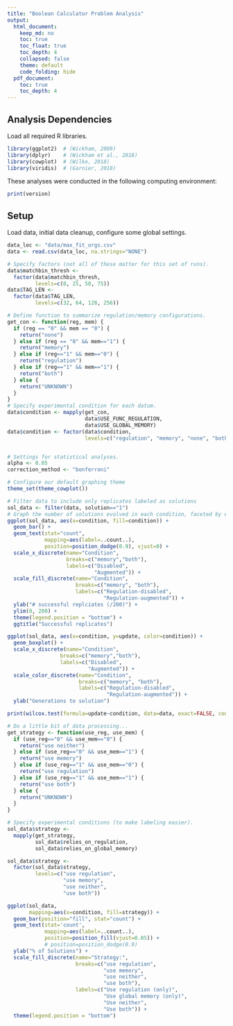 ```yaml
---
title: "Boolean Calculator Problem Analysis"
output:
  html_document:
    keep_md: no
    toc: true
    toc_float: true
    toc_depth: 4
    collapsed: false
    theme: default
    code_folding: hide
  pdf_document:
    toc: true
    toc_depth: 4
---
```


## Analysis Dependencies

Load all required R libraries.

```r
library(ggplot2)  # (Wickham, 2009)
library(dplyr)    # (Wickham et al., 2018)
library(cowplot)  # (Wilke, 2018)
library(viridis)  # (Garnier, 2018)
```

These analyses were conducted in the following computing environment:

```r
print(version)
```

## Setup

Load data, initial data cleanup, configure some global settings.

```r
data_loc <- "data/max_fit_orgs.csv"
data <- read.csv(data_loc, na.strings="NONE")

# Specify factors (not all of these matter for this set of runs).
data$matchbin_thresh <-
  factor(data$matchbin_thresh,
         levels=c(0, 25, 50, 75))
data$TAG_LEN <-
  factor(data$TAG_LEN,
         levels=c(32, 64, 128, 256))

# Define function to summarize regulation/memory configurations.
get_con <- function(reg, mem) {
  if (reg == "0" && mem == "0") {
    return("none")
  } else if (reg == "0" && mem=="1") {
    return("memory")
  } else if (reg=="1" && mem=="0") {
    return("regulation")
  } else if (reg=="1" && mem=="1") {
    return("both")
  } else {
    return("UNKNOWN")
  }
}
# Specify experimental condition for each datum.
data$condition <- mapply(get_con,
                         data$USE_FUNC_REGULATION,
                         data$USE_GLOBAL_MEMORY)
data$condition <- factor(data$condition,
                         levels=c("regulation", "memory", "none", "both"))


# Settings for statistical analyses.
alpha <- 0.05
correction_method <- "bonferroni"

# Configure our default graphing theme
theme_set(theme_cowplot())
```

```r
# Filter data to include only replicates labeled as solutions
sol_data <- filter(data, solution=="1")
# Graph the number of solutions evolved in each condition, faceted by environmental complexity
ggplot(sol_data, aes(x=condition, fill=condition)) +
  geom_bar() +
  geom_text(stat="count",
            mapping=aes(label=..count..),
            position=position_dodge(0.9), vjust=0) +
  scale_x_discrete(name="Condition",
                   breaks=c("memory","both"),
                   labels=c("Disabled",
                            "Augmented")) +
  scale_fill_discrete(name="Condition",
                      breaks=c("memory", "both"),
                      labels=c("Regulation-disabled",
                               "Regulation-augmented")) +
  ylab("# successful replciates (/200)") +
  ylim(0, 200) +
  theme(legend.position = "bottom") +
  ggtitle("Successful replicates")
```

```r
ggplot(sol_data, aes(x=condition, y=update, color=condition)) +
  geom_boxplot() +
  scale_x_discrete(name="Condition",
                 breaks=c("memory","both"),
                 labels=c("Disabled",
                          "Augmented")) +
  scale_color_discrete(name="Condition",
                       breaks=c("memory", "both"),
                       labels=c("Regulation-disabled",
                                "Regulation-augmented")) +
  ylab("Generations to solution")

print(wilcox.test(formula=update~condition, data=data, exact=FALSE, conf.int=TRUE))
```

```r
# Do a little bit of data processing...
get_strategy <- function(use_reg, use_mem) {
  if (use_reg=="0" && use_mem=="0") {
    return("use neither")
  } else if (use_reg=="0" && use_mem=="1") {
    return("use memory")
  } else if (use_reg=="1" && use_mem=="0") {
    return("use regulation")
  } else if (use_reg=="1" && use_mem=="1") {
    return("use both")
  } else {
    return("UNKNOWN")
  }
}

# Specify experimental conditions (to make labeling easier).
sol_data$strategy <-
  mapply(get_strategy,
         sol_data$relies_on_regulation,
         sol_data$relies_on_global_memory)

sol_data$strategy <-
  factor(sol_data$strategy,
         levels=c("use regulation",
                  "use memory",
                  "use neither",
                  "use both"))

ggplot(sol_data,
       mapping=aes(x=condition, fill=strategy)) +
  geom_bar(position="fill", stat="count") +
  geom_text(stat='count',
            mapping=aes(label=..count..),
            position=position_fill(vjust=0.05)) +
            # position=position_dodge(0.9)
  ylab("% of Solutions") +
  scale_fill_discrete(name="Strategy:",
                      breaks=c("use regulation",
                               "use memory",
                               "use neither",
                               "use both"),
                      labels=c("Use regulation (only)",
                               "Use global memory (only)",
                               "Use neither",
                               "Use both")) +
  theme(legend.position = "bottom") 
```